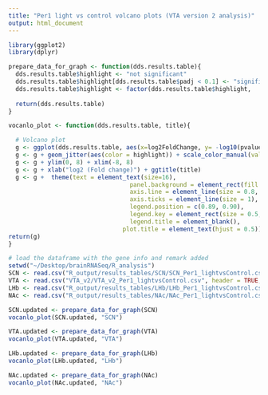 ```yaml
---
title: "Per1 light vs control volcano plots (VTA version 2 analysis)"
output: html_document
---
```


```r
library(ggplot2)
library(dplyr)

prepare_data_for_graph <- function(dds.results.table){
  dds.results.table$highlight <- "not significant"
  dds.results.table$highlight[dds.results.table$padj < 0.1] <- "significant"
  dds.results.table$highlight <- factor(dds.results.table$highlight, 
																			  levels = c("not significant", "significant"))
  return(dds.results.table)
}

```

```r

vocanlo_plot <- function(dds.results.table, title){

  # Volcano plot
  g <- ggplot(dds.results.table, aes(x=log2FoldChange, y= -log10(pvalue)))
  g <- g + geom_jitter(aes(color = highlight)) + scale_color_manual(values = c("grey", "black"))
  g <- g + ylim(0, 8) + xlim(-8, 8)
  g <- g + xlab("log2 (Fold change)") + ggtitle(title)
  g <- g +  theme(text = element_text(size=16),
								  panel.background = element_rect(fill = NA),
								  axis.line = element_line(size = 0.8, colour = "black"),
								  axis.ticks = element_line(size = 1),
								  legend.position = c(0.89, 0.90),
								  legend.key = element_rect(size = 0.5, fill = "white", colour = "black"),
								  legend.title = element_blank(),
  								plot.title = element_text(hjust = 0.5)) 
return(g)
}
```

```r
# load the dataframe with the gene info and remark added
setwd("~/Desktop/brainRNASeq/R_analysis")
SCN <- read.csv("R_output/results_tables/SCN/SCN_Per1_lightvsControl.csv", header = TRUE, stringsAsFactors = FALSE)
VTA <- read.csv("VTA_v2/VTA_v2_Per1_lightvsControl.csv", header = TRUE, stringsAsFactors = FALSE)
LHb <- read.csv("R_output/results_tables/LHb/LHb_Per1_lightvsControl.csv", header = TRUE, stringsAsFactors = FALSE)
NAc <- read.csv("R_output/results_tables/NAc/NAc_Per1_lightvsControl.csv", header = TRUE, stringsAsFactors = FALSE)

```

```r
SCN.updated <- prepare_data_for_graph(SCN)
vocanlo_plot(SCN.updated, "SCN")
```

```r
VTA.updated <- prepare_data_for_graph(VTA)
vocanlo_plot(VTA.updated, "VTA")
```

```r
LHb.updated <- prepare_data_for_graph(LHb)
vocanlo_plot(LHb.updated, "LHb")
```

```r
NAc.updated <- prepare_data_for_graph(NAc)
vocanlo_plot(NAc.updated, "NAc")
```